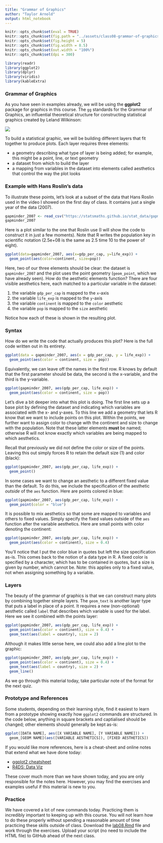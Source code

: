 ```yaml
---
title: "Grammar of Graphics"
author: "Taylor Arnold"
output: html_notebook
---
```


```r
knitr::opts_chunk$set(eval = TRUE)
knitr::opts_chunk$set(fig.path = "../assets/class08-grammar-of-graphics/")
knitr::opts_chunk$set(fig.height = 5)
knitr::opts_chunk$set(fig.width = 8.5)
knitr::opts_chunk$set(out.width = "100%")
knitr::opts_chunk$set(dpi = 300)
```

```r
library(readr)
library(ggplot2)
library(dplyr)
library(viridis)
library(kableExtra)
```

### Grammar of Graphics

As you have seen in examples already, we will be using the **ggplot2** package
for graphics in this course. The `gg` standards for the Grammar of Graphics,
an influential theoretical structure for constructing statistical graphics
created by Leland Wilkinson:

![](https://statsmaths.github.io/stat289-f17/assets/img/gg.jpg)

To build a statistical graphic, we will be building different layers that fit
together to produce plots. Each layer requires three elements:

- a geometry describing what type of layer is being added; for example, this
might be a point, line, or text geometry
- a dataset from which to build the layer
- a mapping from variables in the dataset into elements called aesthetics that
control the way the plot looks

### Example with Hans Roslin's data

To illustrate these points, let's look at a subset of the data that Hans
Roslin used in the video I showed on the first day of class. It contains just
a single year of the data (2007).

```r
gapminder_2007 <- read_csv("https://statsmaths.github.io/stat_data/gapminder_2007.csv")
gapminder_2007
```

Here is a plot similar to the one that Roslin use (I will show the
code to construct it in just a few moments). Note that R writes the population
key in scientific notation (2.5e+08 is the same as 2.5 time 10 to the power of
eight).

```r
ggplot(data=gapminder_2007, aes(x=gdp_per_cap, y=life_exp)) +
  geom_point(aes(color=continent, size=pop))
```

Here, two of our three elements should be clear: the dataset is
`gapminder_2007` and the plot uses the point geometry (`geom_point`, which we
have already seen). How do the aesthetic elements function? There are four
visible aesthetics here, each matched to a particular variable in the dataset:

1. the variable `gdp_per_cap` is mapped to the `x`-axis
2. the variable `life_exp` is mapped to the `y`-axis
3. the variable `continent` is mapped to the `color` aesthetic
4. the variable `pop` is mapped to the `size` aesthetic

Notice how each of these is shown in the resulting plot.

### Syntax

How do we write the code that actually produces this plot? Here is the full
code written out in its entirety.

```r
ggplot(data = gapminder_2007, aes(x = gdp_per_cap, y = life_exp)) +
  geom_point(aes(color = continent, size = pop))
```

Equivalently, we can leave off the names in the first row. R knows by default
that the first parameter should be data, the second is the x-variable, and
the third is the y-variable.

```r
ggplot(gapminder_2007, aes(gdp_per_cap, life_exp)) +
  geom_point(aes(color = continent, size = pop))
```

Let's dive a bit deeper into what this plot is doing. The first line sets up
a base plot by defining the dataset and indicating which variables are
associated with the x- and y-axes. To this line we add a geometry that lets
R know that we want to include points on this plot. Within the points, we
further want to assign color to change with the continent and size to change
with the population. Note that these latter elements **must** be named;
otherwise R will not know exactly which variables are being mapped to which
aesthetics.

Recall that previously we did not define the color or size of the points.
Leaving this out simply forces R to retain the default size (1) and color
(black):

```r
ggplot(gapminder_2007, aes(gdp_per_cap, life_exp)) +
  geom_point()
```

In some cases we want to change an aesthetic to a different fixed value than
the default. To do this, we include the specification of the aesthetic
*outside* of the `aes` function. Here are points colored in blue:

```r
ggplot(gapminder_2007, aes(gdp_per_cap, life_exp)) +
  geom_point(color = "blue")
```

It is possible to mix aesthetics so that some are mapped to variables and
others to fixed values. Simply specify the fixed values outside of the `aes`
function after the variable aesthetics. Here are small points with color
denoting the continent:

```r
ggplot(gapminder_2007, aes(gdp_per_cap, life_exp)) +
  geom_point(aes(color = continent), size = 0.4)
```

You'll notice that I put the color blue in quotes but left the size
specification as-is. This comes back to the notion of a data type in R. A
fixed color is specified by a character, which has to be contained in quotes,
but a size is given by number, which cannot be. Note: this applies only to a
fixed value, not when assigning something by a variable.

### Layers

The beauty of the grammar of graphics is that we can construct many plots by
combining together simple layers. The `geom_text` is another layer type that
puts a label in place of a point. It requires a new (non-optional) aesthetic
called `label` that describes which variable is used for the label. Here we
see it combined with the points layer:

```r
ggplot(gapminder_2007, aes(gdp_per_cap, life_exp)) +
  geom_point(aes(color = continent), size = 0.4) +
  geom_text(aes(label = country), size = 2)
```

Although it makes little sense here, we could also add a line plot to the
graphic:

```r
ggplot(gapminder_2007, aes(gdp_per_cap, life_exp)) +
  geom_point(aes(color = continent), size = 0.4) +
  geom_text(aes(label = country), size = 2) +
  geom_line()
```

As we go through this material today, take particular note of the format for
the next quiz.

### Prototype and References

Some students, depending on their learning style, find it easiest to learn
from a prototype showing exactly how `ggplot2` commands are structured. In
the code below, anything in square brackets and captialised should be changed;
other elements should generally be kept as-is:

```r
ggplot([DATA NAME], aes([X VARIABLE NAME], [Y VARIABLE NAME])) +
  geom_[GEOM NAME](aes([VARIABLE AESTHETICS]), [FIXED AESTHETICS])
```
If you would like more references, here is a cheat-sheet and online notes that
extend what we have done today:

- [ggplot2 cheatsheet](https://github.com/rstudio/cheatsheets/raw/master/data-visualization-2.1.pdf)
- [R4DS: Data Viz](http://r4ds.had.co.nz/data-visualisation.html)

These cover much more than we have shown today, and you are only responsible
for the notes here. However, you may find the exercises and examples useful
if this material is new to you.

### Practice

We have covered a lot of new commands today. Practicing them is incredibly
important to keeping up with this course. You will not learn how to do these
properly without spending a reasonable amount of time practicing these skills
outside of class. Download the
<a href="https://raw.githubusercontent.com/statsmaths/stat209/master/labs/lab08.Rmd" download="lab08.Rmd" target="_blank">lab08.Rmd</a>
file and work through the exercises.
Upload your script (no need to include the HTML file) to GitHub ahead of the
next class.








